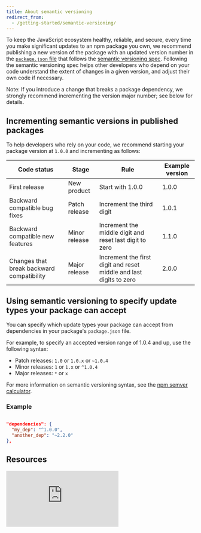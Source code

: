 ```yaml
---
title: About semantic versioning
redirect_from:
  - /getting-started/semantic-versioning/
---
```


To keep the JavaScript ecosystem healthy, reliable, and secure, every time you make significant updates to an npm package you own, we recommend publishing a new version of the package with an updated version number in the [`package.json` file][pkg-json] that follows the [semantic versioning spec][semver-org]. Following the semantic versioning spec helps other developers who depend on your code understand the extent of changes in a given version, and adjust their own code if necessary.

<div class="note">

<span class="bold">Note:</span> If you introduce a change that breaks a package dependency, we strongly recommend incrementing the version <span class="bold">major number</span>; see below for details.

</div>

## Incrementing semantic versions in published packages

To help developers who rely on your code, we recommend starting your package version at `1.0.0` and incrementing as follows:

| Code status | Stage | Rule | Example version |
|-------------|-------|------|----------------|
| First release | New product | Start with 1.0.0 | 1.0.0 |
| Backward compatible bug fixes | Patch release | Increment the third digit | 1.0.1 |
| Backward compatible new features | Minor release | Increment the middle digit and reset last digit to zero | 1.1.0 |
| Changes that break backward compatibility | Major release | Increment the first digit and reset middle and last digits to zero | 2.0.0 |

## Using semantic versioning to specify update types your package can accept

You can specify which update types your package can accept from dependencies in your package's `package.json` file.

For example, to specify an accepted version range of 1.0.4 and up, use the following syntax:

* Patch releases: `1.0` or `1.0.x` or `~1.0.4`
* Minor releases: `1` or `1.x` or `^1.0.4`
* Major releases: `*` or `x`

For more information on semantic versioning syntax, see the [npm semver calculator][semver-calc].

### Example

```json

"dependencies": {
  "my_dep": "^1.0.0",
  "another_dep": "~2.2.0"
},
```

## Resources

<iframe src="https://www.youtube.com/embed/kK4Meix58R4" frameborder="0" allowfullscreen></iframe>


[semver-calc]: https://semver.npmjs.com/
[pkg-json]: creating-a-package-json-file
[semver-org]: http://semver.org/
[semver-video]: https://www.youtube.com/embed/kK4Meix58R4
